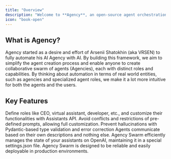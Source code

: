 ```yaml
---
title: "Overview"
description: "Welcome to **Agency**, an open-source agent orchestration framework built on top of the latest [OpenAI Assistants API](https://platform.openai.com/docs/assistants/overview/agents)."
icon: "book-open"
---
```


## What is Agency?

Agency started as a desire and effort of Arsenii Shatokhin (aka VRSEN) to fully automate his AI Agency with AI. By building this framework, we aim to simplify the agent creation process and enable anyone to create collaborative swarm of agents (Agencies), each with distinct roles and capabilities. By thinking about automation in terms of real world entities, such as agencies and specialized agent roles, we make it a lot more intuitive for both the agents and the users.

## Key Features

<CardGroup cols={2}>
  <Card title="Customizable Agent Roles" icon="user-gear">
    Define roles like CEO, virtual assistant, developer, etc., and customize their functionalities with Assistants API.
  </Card>
  <Card title="Full Control Over Prompts" icon="sliders">
    Avoid conflicts and restrictions of pre-defined prompts, allowing full customization.
  </Card>
  <Card title="Error Correction" icon="shield-check">
    Prevent hallucinations with Pydantic-based type validation and error correction
  </Card>
  <Card title="Efficient Communication" icon="comments">
    Agents communicate based on their own descriptions and nothing else.
  </Card>
  <Card title="State Management" icon="database">
    Agency Swarm efficiently manages the state of your assistants on OpenAI, maintaining it in a special settings.json file.
  </Card>
  <Card title="Deployable in Production" icon="rocket">
    Agency Swarm is designed to be reliable and easily deployable in production environments.
  </Card>
</CardGroup>
